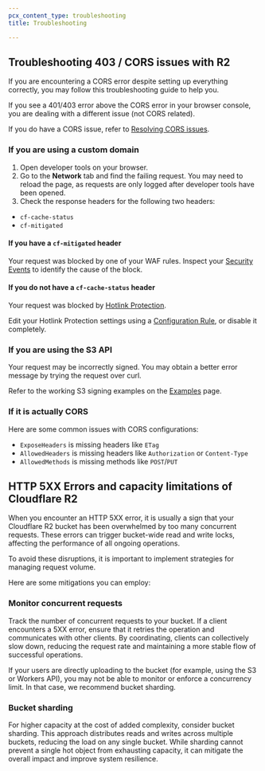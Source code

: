 ```yaml
---
pcx_content_type: troubleshooting
title: Troubleshooting

---
```


## Troubleshooting 403 / CORS issues with R2

If you are encountering a CORS error despite setting up everything correctly, you may follow this troubleshooting guide to help you.

If you see a 401/403 error above the CORS error in your browser console, you are dealing with a different issue (not CORS related).

If you do have a CORS issue, refer to [Resolving CORS issues](#if-it-is-actually-cors).

### If you are using a custom domain

1. Open developer tools on your browser.
2. Go to the **Network** tab and find the failing request. You may need to reload the page, as requests are only logged after developer tools have been opened.
3. Check the response headers for the following two headers:
- `cf-cache-status`
- `cf-mitigated`

#### If you have a `cf-mitigated` header

Your request was blocked by one of your WAF rules. Inspect your [Security Events](/waf/analytics/security-events/) to identify the cause of the block.

#### If you do not have a `cf-cache-status` header

Your request was blocked by [Hotlink Protection](/waf/tools/scrape-shield/hotlink-protection/).

Edit your Hotlink Protection settings using a [Configuration Rule](/rules/configuration-rules/), or disable it completely.

### If you are using the S3 API

Your request may be incorrectly signed. You may obtain a better error message by trying the request over curl.

Refer to the working S3 signing examples on the [Examples](/r2/examples/aws/) page.

### If it is actually CORS

Here are some common issues with CORS configurations:

- `ExposeHeaders` is missing headers like `ETag`
- `AllowedHeaders` is missing headers like `Authorization` or `Content-Type`
- `AllowedMethods` is missing methods like `POST`/`PUT`

## HTTP 5XX Errors and capacity limitations of Cloudflare R2

When you encounter an HTTP 5XX error, it is usually a sign that your Cloudflare R2 bucket has been overwhelmed by too many concurrent requests. These errors can trigger bucket-wide read and write locks, affecting the performance of all ongoing operations.

To avoid these disruptions, it is important to implement strategies for managing request volume.

Here are some mitigations you can employ:

### Monitor concurrent requests

Track the number of concurrent requests to your bucket. If a client encounters a 5XX error, ensure that it retries the operation and communicates with other clients. By coordinating, clients can collectively slow down, reducing the request rate and maintaining a more stable flow of successful operations.

If your users are directly uploading to the bucket (for example, using the S3 or Workers API), you may not be able to monitor or enforce a concurrency limit. In that case, we recommend bucket sharding.

### Bucket sharding

For higher capacity at the cost of added complexity, consider bucket sharding. This approach distributes reads and writes across multiple buckets, reducing the load on any single bucket.  While sharding cannot prevent a single hot object from exhausting capacity, it can mitigate the overall impact and improve system resilience.